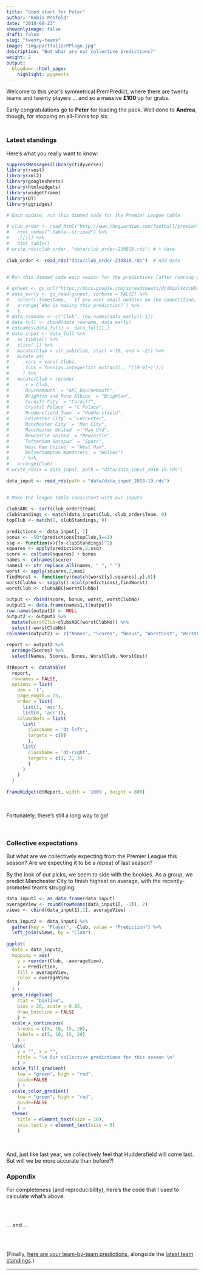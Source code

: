 ```yaml
---
title: "Good start for Peter"
author: "Robin Penfold"
date: "2018-08-23"
showonlyimage: false
draft: false
slug: "twenty-teams"
image: "img/portfolio/PPlogo.jpg"
description: "But whar are our collective predictions?"
weight: 2
output:
  blogdown::html_page:
    highlight: pygments
---
```

Welcome to this year's symmetrical PremPredict, where there are twenty teams and twenty players ... and so a massive **£100
** up for grabs. 

Early congratulations go to **Peter** for leading the pack. Well done to **Andrea**, though, for stopping an all-Finnis top six.

<p style="height: .5em;">&nbsp;</p>

### Latest standings

Here's what you really want to know:

```r
suppressMessages(library(tidyverse))
library(rvest)
library(xml2)
library(googlesheets)
library(htmlwidgets)
library(widgetframe)
library(DT)
library(ggridges)
  
# Each update, run this dimmed code for the Premier League table

# club_order <- read_html("http://www.theguardian.com/football/premierleague/table") %>%
#   html_nodes(".table--striped") %>%
#   .[[1]] %>%
#   html_table()
# write_rds(club_order, "data/club_order-230818.rds") # + date
    
club_order <- read_rds("data/club_order-230818.rds")  # Add date
 
   
# Run this dimmed code each season for the predictions [after running googlesheets::gs_auth() just once]

# gsheet <- gs_url("https://docs.google.com/spreadsheets/d/1KgzlXAdcH5dwFllIU0Nktq-_QTwWwBuj76Di-UYQbtA/edit?usp=sharing")
# data_early <- gs_read(gsheet, verbose = FALSE) %>% 
#   select(-Timestamp, -`If you want email updates on the competition, please provide your email address`) %>% 
#   arrange(`Who is making this prediction?`) %>% 
#   t
# data_rowname <- c("Club", row.names(data_early)[-1])
# data_full <- cbind(data_rowname, data_early)
# colnames(data_full) <- data_full[1,]
# data_input <- data_full %>% 
#   as_tibble() %>% 
#   slice(-1) %>% 
#   mutate(Club = str_sub(Club, start = 30, end = -2)) %>% 
#   mutate_at(
#     .vars = vars(-Club),
#     .funs = funs(as.integer(str_extract(., "([0-9]+)")))
#     ) %>% 
#   mutate(Club = recode(
#     .x = Club, 
#     `Bournemouth` = "AFC Bournemouth",
#     `Brighton and Hove Albion` = "Brighton",
#     `Cardiff City` = "Cardiff",
#     `Crystal Palace` = "C Palace",
#     `Huddersfield Town` = "Huddersfield",
#     `Leicester City` = "Leicester",
#     `Manchester City` = "Man City",
#     `Manchester United` = "Man Utd",
#     `Newcastle United` = "Newcastle",
#     `Tottenham Hotspur` = "Spurs",
#     `West Ham United` = "West Ham",
#     `Wolverhampton Wanderers` = "Wolves")
#     ) %>% 
#   arrange(Club)
# write_rds(x = data_input, path = "data/data_input_2018-19.rds")
  
data_input <- read_rds(path = "data/data_input_2018-19.rds")
  
  
# Make the league table consistent with our inputs

clubsABC <- sort(club_order$Team)
clubStandings <- match(data_input$Club, club_order$Team, 0)
topClub <- match(1, clubStandings, 0)
  
predictions <- data_input[,-1]
bonus <- -50*(predictions[topClub,]==1)
ssq <- function(x){(x-clubStandings)^2}
squares <- apply(predictions,2,ssq)
score <- colSums(squares) + bonus
names <- colnames(score)
names1 <- str_replace_all(names, "_", " ")
worst <- apply(squares,2,max)
findWorst <- function(y){match(worst[y],squares[,y],0)}
worstClubNo <- sapply(1:ncol(predictions),findWorst)
worstClub <- clubsABC[worstClubNo]
  
output <- rbind(score, bonus, worst, worstClubNo)
output1 <- data.frame(names1,t(output))
row.names(output1) <- NULL 
output2 <- output1 %>% 
  mutate(worstClub=clubsABC[worstClubNo]) %>%
  select(-worstClubNo) 
colnames(output2) <- c("Names", "Scores", "Bonus", "WorstCost", "WorstClub")
  
report <- output2 %>% 
  arrange(Scores) %>% 
  select(Names, Scores, Bonus, WorstClub, WorstCost)
  
dtReport <- datatable(
  report, 
  rownames = FALSE, 
  options = list(
    dom = 't', 
    pageLength = 23, 
    order = list(
      list(1, 'asc'), 
      list(0, 'asc')),
    columnDefs = list(
      list(
        className = 'dt-left', 
        targets = c(0)
        ),
      list(
        className = 'dt-right', 
        targets = c(1, 2, 3)
        )
      )
    )
  )
   
frameWidget(dtReport, width = '100%', height = 800)
```

</br>

Fortunately, there's still a long way to go!

</br>

### Collective expectations

But what are we collectively expecting from the Premier League this season? Are we expecting it to be a repeat of last season?

By the look of our picks, we seem to side with the bookies. As a group, we predict Manchester City to finish highest on average, with the recently-promoted teams struggling.

```r
data_input1 <- as_data_frame(data_input)
averageView <- round(rowMeans(data_input1[, -1]), 2)
views <- cbind(data_input1[,1], averageView)
  
data_input2 <- data_input1 %>% 
  gather(key = "Player", -Club, value = "Prediction") %>% 
  left_join(views, by = "Club")
  
ggplot(
  data = data_input2,
  mapping = aes(
    y = reorder(Club, -averageView), 
    x = Prediction, 
    fill = averageView, 
    color = averageView
    )
  ) + 
  geom_ridgeline(
    stat = "binline", 
    bins = 20, scale = 0.95, 
    draw_baseline = FALSE
    ) + 
  scale_x_continuous(
    breaks = c(5, 10, 15, 20), 
    labels = c(5, 10, 15, 20)
    ) + 
  labs(
    y = "", x = "", 
    title = "\n Our collective predictions for this season \n"
    ) + 
  scale_fill_gradient(
    low = "green", high = "red", 
    guide=FALSE
    ) + 
  scale_color_gradient(
    low = "green", high = "red", 
    guide=FALSE
    ) +
  theme(
    title = element_text(size = 10), 
    axis.text.y = element_text(size = 6)
    )
```

<p>&nbsp;</p>

And, just like last year, we collectively feel that Huddersfield will come last. But will we be more accurate than before?!

### Appendix

For completeness (and reproducibility), here's the code that I used to calculate what's above.

```r
```

</br>

... and ...

</br>

```r
```

(Finally, [here are your team-by-team predictions](https://docs.google.com/spreadsheets/d/1KgzlXAdcH5dwFllIU0Nktq-_QTwWwBuj76Di-UYQbtA/edit?usp=sharing), alongside the [latest team standings](http://www.theguardian.com/football/premierleague/table).)

***
